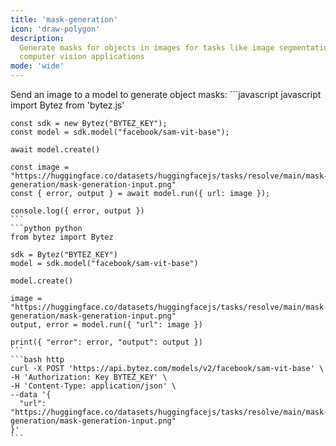 ```yaml
---
title: 'mask-generation'
icon: 'draw-polygon'
description:
  Generate masks for objects in images for tasks like image segmentation, medical imaging, and
  computer vision applications
mode: 'wide'
---
```



<Accordion defaultOpen title="Basic usage">
  Send an image to a model to generate object masks:

  <CodeGroup>
    ```javascript javascript
    import Bytez from 'bytez.js'

    const sdk = new Bytez("BYTEZ_KEY");
    const model = sdk.model("facebook/sam-vit-base");

    await model.create()

    const image = "https://huggingface.co/datasets/huggingfacejs/tasks/resolve/main/mask-generation/mask-generation-input.png"
    const { error, output } = await model.run({ url: image });

    console.log({ error, output })
    ```
    ```python python
    from bytez import Bytez

    sdk = Bytez("BYTEZ_KEY")
    model = sdk.model("facebook/sam-vit-base")

    model.create()

    image = "https://huggingface.co/datasets/huggingfacejs/tasks/resolve/main/mask-generation/mask-generation-input.png"
    output, error = model.run({ "url": image })

    print({ "error": error, "output": output })
    ```
    ```bash http
    curl -X POST 'https://api.bytez.com/models/v2/facebook/sam-vit-base' \
    -H 'Authorization: Key BYTEZ_KEY' \
    -H 'Content-Type: application/json' \
    --data '{
      "url": "https://huggingface.co/datasets/huggingfacejs/tasks/resolve/main/mask-generation/mask-generation-input.png"
    }'
    ```

  </CodeGroup>
  <Base64 type='image'/>

</Accordion>
